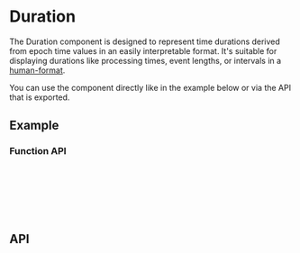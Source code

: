 
<Meta of={DurationStories} />

# Duration
The Duration component is designed to represent time durations derived from epoch time values in an easily interpretable format. 
It's suitable for displaying durations like processing times, event lengths, or intervals in a [human-format](https://www.npmjs.com/package/human-format).

You can use the component directly like in the example below or via
the API that is exported.

## Example
<Canvas sourceState="shown" of={DurationStories.Simple} />

### Function API
```ts
import { formatDuration, DurationFormatTypes } from 'reablocks';

function formatSomething(size: DurationFormatTypes) {
  // size = number | string | null | undefined;
  return formatDuration(size);
}
```

## API
<PropsTable name="Duration" />
